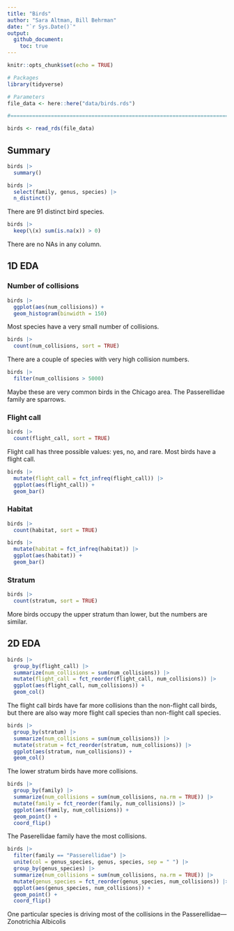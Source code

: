 ```yaml
---
title: "Birds"
author: "Sara Altman, Bill Behrman"
date: "`r Sys.Date()`"
output: 
  github_document:
    toc: true
---
```


```r
knitr::opts_chunk$set(echo = TRUE)
```

```r
# Packages
library(tidyverse)

# Parameters
file_data <- here::here("data/birds.rds")

#===============================================================================

birds <- read_rds(file_data)
```

## Summary

```r
birds |> 
  summary()
```

```r
birds |> 
  select(family, genus, species) |> 
  n_distinct()
```

There are 91 distinct bird species.

```r
birds |> 
  keep(\(x) sum(is.na(x)) > 0)
```

There are no NAs in any column.

## 1D EDA

### Number of collisions

```r
birds |> 
  ggplot(aes(num_collisions)) +
  geom_histogram(binwidth = 150)
```

Most species have a very small number of collisions.

```r
birds |> 
  count(num_collisions, sort = TRUE)
```

There are a couple of species with very high collision numbers.

```r
birds |> 
  filter(num_collisions > 5000)
```

Maybe these are very common birds in the Chicago area. The Passerellidae family are sparrows.

### Flight call

```r
birds |> 
  count(flight_call, sort = TRUE)
```

Flight call has three possible values: yes, no, and rare. Most birds have a flight call.

```r
birds |> 
  mutate(flight_call = fct_infreq(flight_call)) |> 
  ggplot(aes(flight_call)) +
  geom_bar()
```

### Habitat

```r
birds |> 
  count(habitat, sort = TRUE)
```

```r
birds |> 
  mutate(habitat = fct_infreq(habitat)) |> 
  ggplot(aes(habitat)) +
  geom_bar()
```

### Stratum

```r
birds |> 
  count(stratum, sort = TRUE)
```

More birds occupy the upper stratum than lower, but the numbers are similar.

## 2D EDA

```r
birds |> 
  group_by(flight_call) |> 
  summarize(num_collisions = sum(num_collisions)) |> 
  mutate(flight_call = fct_reorder(flight_call, num_collisions)) |> 
  ggplot(aes(flight_call, num_collisions)) +
  geom_col()
```

The flight call birds have far more collisions than the non-flight call birds, but there are also way more flight call species than non-flight call species. 

```r
birds |> 
  group_by(stratum) |> 
  summarize(num_collisions = sum(num_collisions)) |> 
  mutate(stratum = fct_reorder(stratum, num_collisions)) |> 
  ggplot(aes(stratum, num_collisions)) +
  geom_col()
```

The lower stratum birds have more collisions.

```r
birds |> 
  group_by(family) |> 
  summarize(num_collisions = sum(num_collisions, na.rm = TRUE)) |> 
  mutate(family = fct_reorder(family, num_collisions)) |> 
  ggplot(aes(family, num_collisions)) +
  geom_point() +
  coord_flip()
```

The Paserellidae family have the most collisions.

```r
birds |> 
  filter(family == "Passerellidae") |> 
  unite(col = genus_species, genus, species, sep = " ") |> 
  group_by(genus_species) |> 
  summarize(num_collisions = sum(num_collisions, na.rm = TRUE)) |> 
  mutate(genus_species = fct_reorder(genus_species, num_collisions)) |> 
  ggplot(aes(genus_species, num_collisions)) +
  geom_point() +
  coord_flip()
```

One particular species is driving most of the collisions in the Passerellidae---Zonotrichia Albicolis
